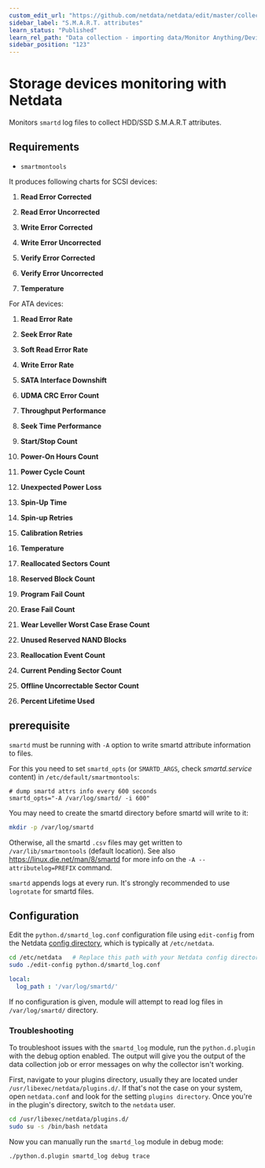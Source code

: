 ```yaml
---
custom_edit_url: "https://github.com/netdata/netdata/edit/master/collectors/python.d.plugin/smartd_log/README.md"
sidebar_label: "S.M.A.R.T. attributes"
learn_status: "Published"
learn_rel_path: "Data collection - importing data/Monitor Anything/Devices"
sidebar_position: "123"
---
```



# Storage devices monitoring with Netdata

Monitors `smartd` log files to collect HDD/SSD S.M.A.R.T attributes.

## Requirements

-   `smartmontools`

It produces following charts for SCSI devices:

1.  **Read Error Corrected**

2.  **Read Error Uncorrected**

3.  **Write Error Corrected**

4.  **Write Error Uncorrected**

5.  **Verify Error Corrected**

6.  **Verify Error Uncorrected**

7.  **Temperature**

For ATA devices:

1.  **Read Error Rate**

2.  **Seek Error Rate**

3.  **Soft Read Error Rate**

4.  **Write Error Rate**

5.  **SATA Interface Downshift**

6.  **UDMA CRC Error Count**

7.  **Throughput Performance**

8.  **Seek Time Performance**

9.  **Start/Stop Count**

10. **Power-On Hours Count**

11. **Power Cycle Count**

12. **Unexpected Power Loss**

13. **Spin-Up Time**

14. **Spin-up Retries**

15. **Calibration Retries**

16. **Temperature**

17. **Reallocated Sectors Count**

18. **Reserved Block Count**

19. **Program Fail Count**

20. **Erase Fail Count**

21. **Wear Leveller Worst Case Erase Count**

22. **Unused Reserved NAND Blocks**

23. **Reallocation Event Count**

24. **Current Pending Sector Count**

25. **Offline Uncorrectable Sector Count**

26. **Percent Lifetime Used**

## prerequisite

`smartd` must be running with `-A` option to write smartd attribute information to files.

For this you need to set `smartd_opts` (or `SMARTD_ARGS`, check _smartd.service_ content) in `/etc/default/smartmontools`:

```
# dump smartd attrs info every 600 seconds
smartd_opts="-A /var/log/smartd/ -i 600"
```

You may need to create the smartd directory before smartd will write to it: 

```sh
mkdir -p /var/log/smartd
```

Otherwise, all the smartd `.csv` files may get written to `/var/lib/smartmontools` (default location). See also <https://linux.die.net/man/8/smartd> for more info on the `-A --attributelog=PREFIX` command.

`smartd` appends logs at every run. It's strongly recommended to use `logrotate` for smartd files.

## Configuration

Edit the `python.d/smartd_log.conf` configuration file using `edit-config` from the Netdata [config
directory](/docs/nightly/getting-started/configuration), which is typically at `/etc/netdata`.

```bash
cd /etc/netdata   # Replace this path with your Netdata config directory, if different
sudo ./edit-config python.d/smartd_log.conf
```

```yaml
local:
  log_path : '/var/log/smartd/'
```

If no configuration is given, module will attempt to read log files in `/var/log/smartd/` directory.




### Troubleshooting

To troubleshoot issues with the `smartd_log` module, run the `python.d.plugin` with the debug option enabled. The 
output will give you the output of the data collection job or error messages on why the collector isn't working.

First, navigate to your plugins directory, usually they are located under `/usr/libexec/netdata/plugins.d/`. If that's 
not the case on your system, open `netdata.conf` and look for the setting `plugins directory`. Once you're in the 
plugin's directory, switch to the `netdata` user.

```bash
cd /usr/libexec/netdata/plugins.d/
sudo su -s /bin/bash netdata
```

Now you can manually run the `smartd_log` module in debug mode:

```bash
./python.d.plugin smartd_log debug trace
```

